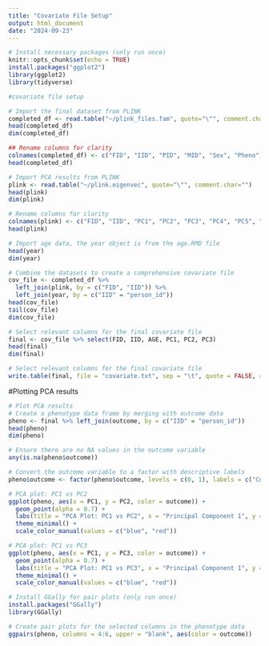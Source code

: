 ```yaml
---
title: "Covariate File Setup"
output: html_document
date: "2024-09-23"
---
```


```r
# Install necessary packages (only run once)
knitr::opts_chunk$set(echo = TRUE)
install.packages("ggplot2")
library(ggplot2)
library(tidyverse)
```

```r
#covariate file setup

# Import the final dataset from PLINK
completed_df <- read.table("~/plink_files.fam", quote="\"", comment.char="")
head(completed_df)
dim(completed_df)

## Rename columns for clarity
colnames(completed_df) <- c("FID", "IID", "PID", "MID", "Sex", "Pheno")
head(completed_df)

# Import PCA results from PLINK
plink <- read.table("~/plink.eigenvec", quote="\"", comment.char="")
head(plink)
dim(plink)

# Rename columns for clarity
colnames(plink) <- c("FID", "IID", "PC1", "PC2", "PC3", "PC4", "PC5", "PC6", "PC7", "PC8", "PC9", "PC10")
head(plink)

# Import age data, the year object is from the age.RMD file
head(year)
dim(year)

# Combine the datasets to create a comprehensive covariate file
cov_file <- completed_df %>% 
  left_join(plink, by = c("FID", "IID")) %>% 
  left_join(year, by = c("IID" = "person_id"))
head(cov_file)
tail(cov_file)
dim(cov_file)

# Select relevant columns for the final covariate file
final <- cov_file %>% select(FID, IID, AGE, PC1, PC2, PC3)
head(final)
dim(final)

# Select relevant columns for the final covariate file
write.table(final, file = "covariate.txt", sep = "\t", quote = FALSE, row.names = FALSE,  col.names = TRUE)

```
#Plotting PCA results
```r
# Plot PCA results
# Create a phenotype data frame by merging with outcome data
pheno <- final %>% left_join(outcome, by = c("IID" = "person_id"))
head(pheno)
dim(pheno)

# Ensure there are no NA values in the outcome variable
any(is.na(pheno$outcome))

# Convert the outcome variable to a factor with descriptive labels
pheno$outcome <- factor(pheno$outcome, levels = c(0, 1), labels = c("Control", "Case"))

# PCA plot: PC1 vs PC2
ggplot(pheno, aes(x = PC1, y = PC2, color = outcome)) +
  geom_point(alpha = 0.7) +
  labs(title = "PCA Plot: PC1 vs PC2", x = "Principal Component 1", y = "Principal Component 2") +
  theme_minimal() +
  scale_color_manual(values = c("blue", "red"))

# PCA plot: PC1 vs PC3
ggplot(pheno, aes(x = PC1, y = PC3, color = outcome)) +
  geom_point(alpha = 0.7) +
  labs(title = "PCA Plot: PC1 vs PC3", x = "Principal Component 1", y = "Principal Component 3") +
  theme_minimal() +
  scale_color_manual(values = c("blue", "red"))

# Install GGally for pair plots (only run once)
install.packages("GGally") 
library(GGally) 

# Create pair plots for the selected columns in the phenotype data
ggpairs(pheno, columns = 4:6, upper = "blank", aes(color = outcome))


```

